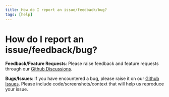 ```yaml
---
title: How do I report an issue/feedback/bug?
tags: [help]
---
```


# How do I report an issue/feedback/bug?

**Feedback/Feature Requests**: Please raise feedback and feature requests through our [Github Discussions](/ideas).

**Bugs/Issues**: If you have encountered a bug, please raise it on our [Github Issues](/issues). Please include code/screenshots/context that will help us reproduce your issue.
